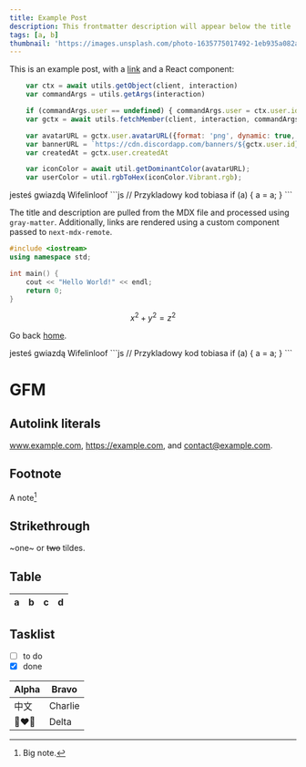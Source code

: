 ```yaml
---
title: Example Post
description: This frontmatter description will appear below the title
tags: [a, b]
thumbnail: 'https://images.unsplash.com/photo-1635775017492-1eb935a082a4?ixlib=rb-1.2.1&ixid=MnwxMjA3fDB8MHxwaG90by1wYWdlfHx8fGVufDB8fHx8&auto=format&fit=crop&w=1000&q=80'
---
```


This is an example post, with a [link](https://nextjs.org) and a React component:

<Winogrona />

```js
    var ctx = await utils.getObject(client, interaction)
    var commandArgs = utils.getArgs(interaction)

    if (commandArgs.user == undefined) { commandArgs.user = ctx.user.id }
    var gctx = await utils.fetchMember(client, interaction, commandArgs.user)

    var avatarURL = gctx.user.avatarURL({format: 'png', dynamic: true, size: 1024}) || 'https://cdn.discordapp.com/embed/avatars/0.png';
    var bannerURL = `https://cdn.discordapp.com/banners/${gctx.user.id}/${gctx.rawuser.banner}?size=512`
    var createdAt = gctx.user.createdAt

    var iconColor = await util.getDominantColor(avatarURL);
    var userColor = util.rgbToHex(iconColor.Vibrant.rgb);
```

<Graph fun="x**2" />

<Graph fun="-(x**2)" />

<Graph fun="Math.sin(x)" />

<Graph fun="Math.tan(x)" />

<Graph fun="1/x" />

<Graph fun="Math.sqrt(4-x**2)" />

<Graph fun="(x+2)*(x+1)*x*(x-1)*(x-2)" />

<AccordionGroup>
    <Accordion title="hejnał">jesteś gwiazdą</Accordion>
    <Accordion title="Wenomenaindesama">Wifelinloof</Accordion>
    <Accordion title='Masz tu przyklad zlego kodu'>
        ```js
        // Przykladowy kod tobiasa
        if (a) {
            a = a;
        }
        ```
    </Accordion>
    <Accordion title="a little trolling"></Accordion>
</AccordionGroup>

The title and description are pulled from the MDX file and processed using `gray-matter`. Additionally, links are rendered using a custom component passed to `next-mdx-remote`.

```cpp
#include <iostream>
using namespace std;

int main() {
    cout << "Hello World!" << endl;
    return 0;
}
```

$$
x^2 + y^2 = z^2
$$

Go back [home](/).

<AccordionGroup>
    <Accordion title="hejnał">jesteś gwiazdą</Accordion>
    <Accordion title="Wenomenaindesama">Wifelinloof</Accordion>
    <Accordion title='Masz tu przyklad zlego kodu'>
        ```js
        // Przykladowy kod tobiasa
        if (a) {
            a = a;
        }
        ```
    </Accordion>
    <Accordion title="a little trolling"></Accordion>
</AccordionGroup>

# GFM

## Autolink literals

www.example.com, https://example.com, and contact@example.com.

## Footnote

A note[^1]

[^1]: Big note.

## Strikethrough

~one~ or ~~two~~ tildes.

## Table

| a | b  |  c |  d  |
| - | :- | -: | :-: |

## Tasklist

* [ ] to do
* [x] done

| Alpha    | Bravo   |
| -------- | ------- |
| 中文       | Charlie |
| 👩‍❤️‍👩 | Delta   |
